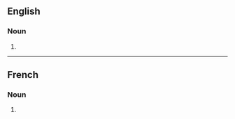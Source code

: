 ==English==

===Noun===
{{head|en|noun form}}

# {{plural of|en|muscat}}

----

==French==

===Noun===
{{head|fr|noun plural form|g=m}}

# {{plural of|fr|muscat}}